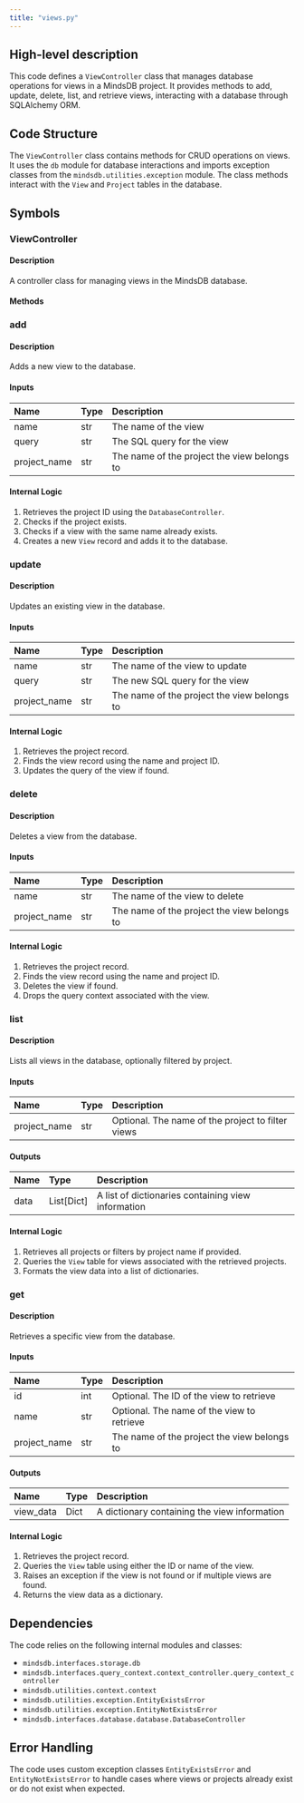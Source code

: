 ```yaml
---
title: "views.py"
---
```


## High-level description
This code defines a `ViewController` class that manages database operations for views in a MindsDB project. It provides methods to add, update, delete, list, and retrieve views, interacting with a database through SQLAlchemy ORM.

## Code Structure
The `ViewController` class contains methods for CRUD operations on views. It uses the `db` module for database interactions and imports exception classes from the `mindsdb.utilities.exception` module. The class methods interact with the `View` and `Project` tables in the database.

## Symbols

### ViewController
#### Description
A controller class for managing views in the MindsDB database.

#### Methods

### add
#### Description
Adds a new view to the database.

#### Inputs
| Name | Type | Description |
|:-----|:-----|:------------|
| name | str | The name of the view |
| query | str | The SQL query for the view |
| project_name | str | The name of the project the view belongs to |

#### Internal Logic
1. Retrieves the project ID using the `DatabaseController`.
2. Checks if the project exists.
3. Checks if a view with the same name already exists.
4. Creates a new `View` record and adds it to the database.

### update
#### Description
Updates an existing view in the database.

#### Inputs
| Name | Type | Description |
|:-----|:-----|:------------|
| name | str | The name of the view to update |
| query | str | The new SQL query for the view |
| project_name | str | The name of the project the view belongs to |

#### Internal Logic
1. Retrieves the project record.
2. Finds the view record using the name and project ID.
3. Updates the query of the view if found.

### delete
#### Description
Deletes a view from the database.

#### Inputs
| Name | Type | Description |
|:-----|:-----|:------------|
| name | str | The name of the view to delete |
| project_name | str | The name of the project the view belongs to |

#### Internal Logic
1. Retrieves the project record.
2. Finds the view record using the name and project ID.
3. Deletes the view if found.
4. Drops the query context associated with the view.

### list
#### Description
Lists all views in the database, optionally filtered by project.

#### Inputs
| Name | Type | Description |
|:-----|:-----|:------------|
| project_name | str | Optional. The name of the project to filter views |

#### Outputs
| Name | Type | Description |
|:-----|:-----|:------------|
| data | List[Dict] | A list of dictionaries containing view information |

#### Internal Logic
1. Retrieves all projects or filters by project name if provided.
2. Queries the `View` table for views associated with the retrieved projects.
3. Formats the view data into a list of dictionaries.

### get
#### Description
Retrieves a specific view from the database.

#### Inputs
| Name | Type | Description |
|:-----|:-----|:------------|
| id | int | Optional. The ID of the view to retrieve |
| name | str | Optional. The name of the view to retrieve |
| project_name | str | The name of the project the view belongs to |

#### Outputs
| Name | Type | Description |
|:-----|:-----|:------------|
| view_data | Dict | A dictionary containing the view information |

#### Internal Logic
1. Retrieves the project record.
2. Queries the `View` table using either the ID or name of the view.
3. Raises an exception if the view is not found or if multiple views are found.
4. Returns the view data as a dictionary.

## Dependencies
The code relies on the following internal modules and classes:
- `mindsdb.interfaces.storage.db`
- `mindsdb.interfaces.query_context.context_controller.query_context_controller`
- `mindsdb.utilities.context.context`
- `mindsdb.utilities.exception.EntityExistsError`
- `mindsdb.utilities.exception.EntityNotExistsError`
- `mindsdb.interfaces.database.database.DatabaseController`

## Error Handling
The code uses custom exception classes `EntityExistsError` and `EntityNotExistsError` to handle cases where views or projects already exist or do not exist when expected.